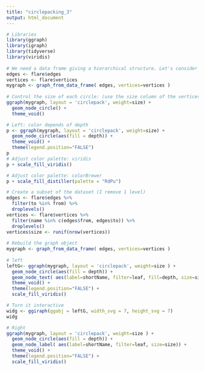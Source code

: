 ```yaml
---
title: "circlepacking_3"
output: html_document
---
```


```r
# Libraries
library(ggraph)
library(igraph)
library(tidyverse)
library(viridis)
 
# We need a data frame giving a hierarchical structure. Let's consider the flare dataset:
edges <- flare$edges
vertices <- flare$vertices
mygraph <- graph_from_data_frame( edges, vertices=vertices )
 
# Control the size of each circle: (use the size column of the vertices data frame)
ggraph(mygraph, layout = 'circlepack', weight=size) + 
  geom_node_circle() +
  theme_void()
```
```r
# Left: color depends of depth
p <- ggraph(mygraph, layout = 'circlepack', weight=size) + 
  geom_node_circle(aes(fill = depth)) +
  theme_void() + 
  theme(legend.position="FALSE")
p
# Adjust color palette: viridis
p + scale_fill_viridis()
```

```r
# Adjust color palette: colorBrewer
p + scale_fill_distiller(palette = "RdPu") 
```

```r
# Create a subset of the dataset (I remove 1 level)
edges <- flare$edges %>% 
  filter(to %in% from) %>% 
  droplevels()
vertices <- flare$vertices %>% 
  filter(name %in% c(edges$from, edges$to)) %>% 
  droplevels()
vertices$size <- runif(nrow(vertices))
 
# Rebuild the graph object
mygraph <- graph_from_data_frame( edges, vertices=vertices )
 
# left
leftG<- ggraph(mygraph, layout = 'circlepack', weight=size ) + 
  geom_node_circle(aes(fill = depth)) +
  geom_node_text( aes(label=shortName, filter=leaf, fill=depth, size=size)) +
  theme_void() + 
  theme(legend.position="FALSE") + 
  scale_fill_viridis()

# Turn it interactive
widg <- ggiraph(ggobj = leftG, width_svg = 7, height_svg = 7)
widg
```

```r
# Right 
ggraph(mygraph, layout = 'circlepack', weight=size ) + 
  geom_node_circle(aes(fill = depth)) +
  geom_node_label( aes(label=shortName, filter=leaf, size=size)) +
  theme_void() + 
  theme(legend.position="FALSE") + 
  scale_fill_viridis()
```
